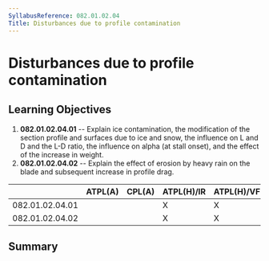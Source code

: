 ```yaml
---
SyllabusReference: 082.01.02.04
Title: Disturbances due to profile contamination
---
```


# Disturbances due to profile contamination

## Learning Objectives

1.  **082.01.02.04.01** -- Explain ice contamination, the modification of the
    section profile and surfaces due to ice and snow, the influence on L and D
    and the L-D ratio, the influence on alpha (at stall onset), and the effect
    of the increase in weight.
2.  **082.01.02.04.02** -- Explain the effect of erosion by heavy rain on the
    blade and subsequent increase in profile drag.

|                 | ATPL(A) | CPL(A) | ATPL(H)/IR | ATPL(H)/VFR | CPL(H) | IR  | CBIR(A) |
| --------------- | ------- | ------ | ---------- | ----------- | ------ | --- | ------- |
| 082.01.02.04.01 |         |        | X          | X           | X      |     |         |
| 082.01.02.04.02 |         |        | X          | X           | X      |     |         |

## Summary
